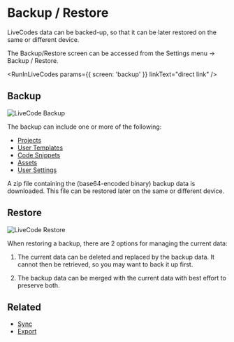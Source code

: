 # Backup / Restore

LiveCodes data can be backed-up, so that it can be later restored on the same or different device.

The Backup/Restore screen can be accessed from the Settings menu → Backup / Restore.


<RunInLiveCodes params={{ screen: 'backup' }} linkText="direct link" />

## Backup

![LiveCode Backup](../../static/img/screenshots/backup-restore-1.jpg)

The backup can include one or more of the following:

- [Projects](./projects.mdx)
- [User Templates](./templates.mdx)
- [Code Snippets](./snippets.mdx)
- [Assets](./assets.mdx)
- [User Settings](./user-settings.mdx)

A zip file containing the (base64-encoded binary) backup data is downloaded. This file can be restored later on the same or different device.

## Restore

![LiveCode Restore](../../static/img/screenshots/backup-restore-2.jpg)

When restoring a backup, there are 2 options for managing the current data:

1. The current data can be deleted and replaced by the backup data. It cannot then be retrieved, so you may want to back it up first.

2. The backup data can be merged with the current data with best effort to preserve both.

## Related

- [Sync](./sync.mdx)
- [Export](./export.mdx)

